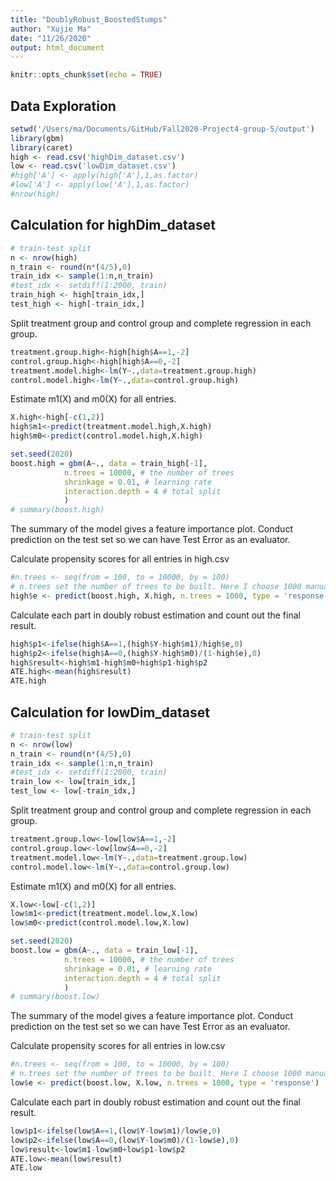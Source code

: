```yaml
---
title: "DoublyRobust_BoostedStumps"
author: "Xujie Ma"
date: "11/26/2020"
output: html_document
---
```


```r
knitr::opts_chunk$set(echo = TRUE)
```

## Data Exploration
```r
setwd('/Users/ma/Documents/GitHub/Fall2020-Project4-group-5/output')
library(gbm)
library(caret)
high <- read.csv('highDim_dataset.csv')
low <- read.csv('lowDim_dataset.csv')
#high['A'] <- apply(high['A'],1,as.factor)
#low['A'] <- apply(low['A'],1,as.factor)
#nrow(high)
```

## Calculation for highDim_dataset
```r
# train-test split
n <- nrow(high)
n_train <- round(n*(4/5),0)
train_idx <- sample(1:n,n_train)
#test_idx <- setdiff(1:2000, train)
train_high <- high[train_idx,]
test_high <- high[-train_idx,]
```

Split treatment group and control group and complete regression in each group.
```r
treatment.group.high<-high[high$A==1,-2]
control.group.high<-high[high$A==0,-2]
treatment.model.high<-lm(Y~.,data=treatment.group.high)
control.model.high<-lm(Y~.,data=control.group.high)
```

Estimate m1(X) and m0(X) for all entries.
```r
X.high<-high[-c(1,2)]
high$m1<-predict(treatment.model.high,X.high)
high$m0<-predict(control.model.high,X.high)
```

```r
set.seed(2020)
boost.high = gbm(A~., data = train_high[-1], 
            n.trees = 10000, # the number of trees
            shrinkage = 0.01, # learning rate
            interaction.depth = 4 # total split
            )
# summary(boost.high)
```

The summary of the model gives a feature importance plot. Conduct prediction on the test set so we can have Test Error as an evaluator. 

Calculate propensity scores for all entries in high.csv
```r
#n.trees <- seq(from = 100, to = 10000, by = 100)
# n.trees set the number of trees to be built. Here I choose 1000 manually.
high$e <- predict(boost.high, X.high, n.trees = 1000, type = 'response')
```

Calculate each part in doubly robust estimation and count out the final result.
```r
high$p1<-ifelse(high$A==1,(high$Y-high$m1)/high$e,0)
high$p2<-ifelse(high$A==0,(high$Y-high$m0)/(1-high$e),0)
high$result<-high$m1-high$m0+high$p1-high$p2
ATE.high<-mean(high$result)
ATE.high
```

## Calculation for lowDim_dataset
```r
# train-test split
n <- nrow(low)
n_train <- round(n*(4/5),0)
train_idx <- sample(1:n,n_train)
#test_idx <- setdiff(1:2000, train)
train_low <- low[train_idx,]
test_low <- low[-train_idx,]
```

Split treatment group and control group and complete regression in each group.
```r
treatment.group.low<-low[low$A==1,-2]
control.group.low<-low[low$A==0,-2]
treatment.model.low<-lm(Y~.,data=treatment.group.low)
control.model.low<-lm(Y~.,data=control.group.low)
```

Estimate m1(X) and m0(X) for all entries.
```r
X.low<-low[-c(1,2)]
low$m1<-predict(treatment.model.low,X.low)
low$m0<-predict(control.model.low,X.low)
```

```r
set.seed(2020)
boost.low = gbm(A~., data = train_low[-1], 
            n.trees = 10000, # the number of trees
            shrinkage = 0.01, # learning rate
            interaction.depth = 4 # total split
            )
# summary(boost.low)
```

The summary of the model gives a feature importance plot. Conduct prediction on the test set so we can have Test Error as an evaluator. 

Calculate propensity scores for all entries in low.csv
```r
#n.trees <- seq(from = 100, to = 10000, by = 100)
# n.trees set the number of trees to be built. Here I choose 1000 manually.
low$e <- predict(boost.low, X.low, n.trees = 1000, type = 'response')
```

Calculate each part in doubly robust estimation and count out the final result.
```r
low$p1<-ifelse(low$A==1,(low$Y-low$m1)/low$e,0)
low$p2<-ifelse(low$A==0,(low$Y-low$m0)/(1-low$e),0)
low$result<-low$m1-low$m0+low$p1-low$p2
ATE.low<-mean(low$result)
ATE.low
```